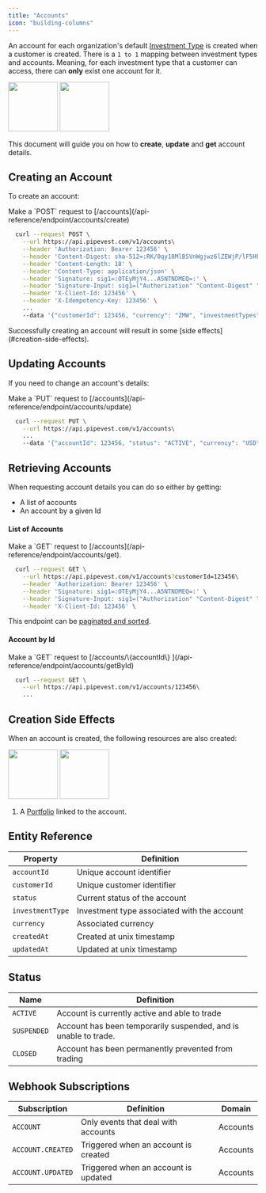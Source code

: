 ```yaml
---
title: "Accounts"
icon: "building-columns"
---
```


An account for each organization's default [Investment Type](/guides/investments) is created when a customer is created.
There is a `1 to 1` mapping between investment types and accounts. Meaning, for each investment type that a customer can access,
there can **only** exist one account for it.

<img
  className="block dark:hidden"
  height="100"
  src="/images/accounts-investment.png"
/>
<img
  className="hidden dark:block"
  height="100"
  src="/images/accounts-investment-dark.png"
/>

This document will guide you on how to **create**, **update** and **get** account details.

## Creating an Account

To create an account:

<Tip>
  Make a `POST` request to [/accounts](/api-reference/endpoint/accounts/create)
</Tip>

```bash
  curl --request POST \
    --url https://api.pipevest.com/v1/accounts\
    --header 'Authorization: Bearer 123456' \
    --header 'Content-Digest: sha-512=:RK/0qy18MlBSVnWgjwz6lZEWjP/lF5HF9bvEF8FabDg=:' \
    --header 'Content-Length: 18' \
    --header 'Content-Type: application/json' \
    --header 'Signature: sig1=:OTEyMjY4...A5NTNDMEQ=:' \
    --header 'Signature-Input: sig1=("Authorization" "Content-Digest" "Content-Length" "Content-Type" "X-Client-Id" "X-Idempotency-Key" "@method" "@target-uri" "@path" "@query");keyid="staging-pipevest-ed25519";created=1732893484;expires=1732893584' \
    --header 'X-Client-Id: 123456' \
    --header 'X-Idempotency-Key: 123456' \
    ...
    --data '{"customerId": 123456, "currency": "ZMW", "investmentTypes": "INTERNATIONAL_STOCKS"}'
```

<Warning>
  Successfully creating an account will result in some [side
  effects](#creation-side-effects).
</Warning>

## Updating Accounts

If you need to change an account's details:

<Tip>
  Make a `PUT` request to [/accounts](/api-reference/endpoint/accounts/update)
</Tip>

```bash
  curl --request PUT \
    --url https://api.pipevest.com/v1/accounts\
    ...
    --data '{"accountId": 123456, "status": "ACTIVE", "currency": "USD"}'
```

## Retrieving Accounts

When requesting account details you can do so either by getting:

- A list of accounts
- An account by a given Id

#### List of Accounts

<Tip>
  Make a `GET` request to [/accounts](/api-reference/endpoint/accounts/get).
</Tip>

```bash
  curl --request GET \
    --url https://api.pipevest.com/v1/accounts?customerId=123456\
    --header 'Authorization: Bearer 123456' \
    --header 'Signature: sig1=:OTEyMjY4...A5NTNDMEQ=:' \
    --header 'Signature-Input: sig1=("Authorization" "Content-Digest" "Content-Length" "Content-Type" "X-Client-Id" "X-Idempotency-Key" "@method" "@target-uri" "@path" "@query");keyid="staging-pipevest-ed25519";created=1732893484;expires=1732893584' \
    --header 'X-Client-Id: 123456' \
```

<Note>This endpoint can be [paginated and sorted](/concepts/pagination).</Note>

#### Account by Id

<Tip>
  Make a `GET` request to [/accounts/\{accountId\}
  ](/api-reference/endpoint/accounts/getById)
</Tip>

```bash
  curl --request GET \
    --url https://api.pipevest.com/v1/accounts/123456\
    ...
```

## Creation Side Effects

When an account is created, the following resources are also created:

<img
  className="block dark:hidden"
  height="100"
  src="/images/account-side-effect.png"
/>
<img
  className="hidden dark:block"
  height="100"
  src="/images/account-side-effect-dark.png"
/>

1. A [Portfolio](/guides/portfolios) linked to the account.

## Entity Reference

| Property         | Definition                                  |
| ---------------- | ------------------------------------------- |
| `accountId`      | Unique account identifier                   |
| `customerId`     | Unique customer identifier                  |
| `status`         | Current status of the account               |
| `investmentType` | Investment type associated with the account |
| `currency`       | Associated currency                         |
| `createdAt`      | Created at unix timestamp                   |
| `updatedAt`      | Updated at unix timestamp                   |

## Status

| Name        | Definition                                                      |
| ----------- | --------------------------------------------------------------- |
| `ACTIVE`    | Account is currently active and able to trade                   |
| `SUSPENDED` | Account has been temporarily suspended, and is unable to trade. |
| `CLOSED`    | Account has been permanently prevented from trading             |

## Webhook Subscriptions

| Subscription      | Definition                           | Domain   |
| ----------------- | ------------------------------------ | -------- |
| `ACCOUNT`         | Only events that deal with accounts  | Accounts |
| `ACCOUNT.CREATED` | Triggered when an account is created | Accounts |
| `ACCOUNT.UPDATED` | Triggered when an account is updated | Accounts |
